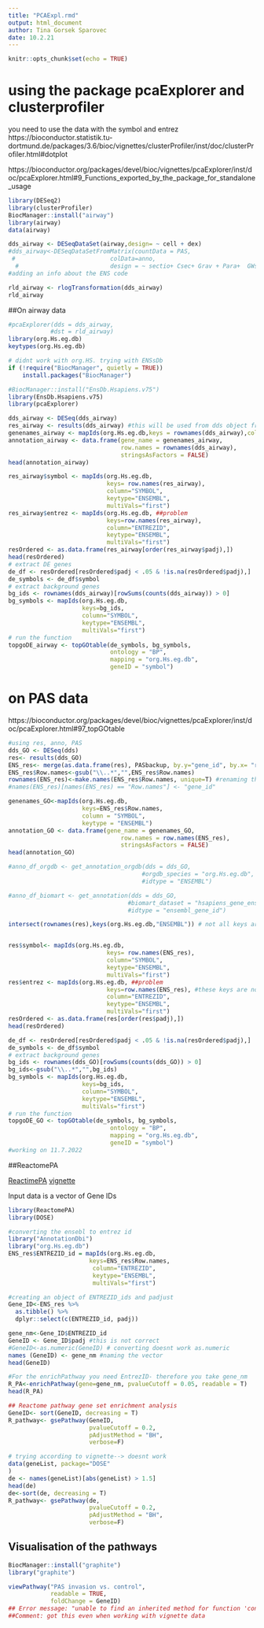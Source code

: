 ```yaml
---
title: "PCAExpl.rmd"
output: html_document
author: Tina Gorsek Sparovec
date: 10.2.21
---
```


```r
knitr::opts_chunk$set(echo = TRUE)
```
# using the package pcaExplorer and clusterprofiler
you need to use the data with the symbol and entrez
https://bioconductor.statistik.tu-dortmund.de/packages/3.6/bioc/vignettes/clusterProfiler/inst/doc/clusterProfiler.html#dotplot 

https://bioconductor.org/packages/devel/bioc/vignettes/pcaExplorer/inst/doc/pcaExplorer.html#9_Functions_exported_by_the_package_for_standalone_usage 
```r
library(DESeq2)
library(clusterProfiler)
BiocManager::install("airway")
library(airway)
data(airway)

dds_airway <- DESeqDataSet(airway,design= ~ cell + dex)
#dds_airway<-DESeqDataSetFromMatrix(countData = PAS,
 #                           colData=anno,
  #                          design = ~ sectio+ Csec+ Grav + Para+  GWscaled +place)
#adding an info about the ENS code

rld_airway <- rlogTransformation(dds_airway)
rld_airway
```

##On airway data 

```r
#pcaExplorer(dds = dds_airway,
            #dst = rld_airway)
library(org.Hs.eg.db)
keytypes(org.Hs.eg.db)

# didnt work with org.HS. trying with ENSsDb
if (!require("BiocManager", quietly = TRUE))
    install.packages("BiocManager")

#BiocManager::install("EnsDb.Hsapiens.v75")
library(EnsDb.Hsapiens.v75)
library(pcaExplorer)

dds_airway <- DESeq(dds_airway)
res_airway <- results(dds_airway) #this will be used from dds object from 1.0 metadata
genenames_airway <- mapIds(org.Hs.eg.db,keys = rownames(dds_airway),column = "SYMBOL",keytype="ENSEMBL")
annotation_airway <- data.frame(gene_name = genenames_airway,
                                row.names = rownames(dds_airway),
                                stringsAsFactors = FALSE)
head(annotation_airway)   

res_airway$symbol <- mapIds(org.Hs.eg.db,
                            keys= row.names(res_airway),
                            column="SYMBOL",
                            keytype="ENSEMBL",
                            multiVals="first")
res_airway$entrez <- mapIds(org.Hs.eg.db, ##problem 
                            keys=row.names(res_airway),
                            column="ENTREZID",
                            keytype="ENSEMBL",
                            multiVals="first")
resOrdered <- as.data.frame(res_airway[order(res_airway$padj),])
head(resOrdered)
# extract DE genes
de_df <- resOrdered[resOrdered$padj < .05 & !is.na(resOrdered$padj),]
de_symbols <- de_df$symbol
# extract background genes
bg_ids <- rownames(dds_airway)[rowSums(counts(dds_airway)) > 0]
bg_symbols <- mapIds(org.Hs.eg.db,
                     keys=bg_ids,
                     column="SYMBOL",
                     keytype="ENSEMBL",
                     multiVals="first")
# run the function
topgoDE_airway <- topGOtable(de_symbols, bg_symbols,
                             ontology = "BP",
                             mapping = "org.Hs.eg.db",
                             geneID = "symbol")

```
# on PAS data

https://bioconductor.org/packages/devel/bioc/vignettes/pcaExplorer/inst/doc/pcaExplorer.html#97_topGOtable 

```r
#using res, anno, PAS 
dds_GO <- DESeq(dds)
res<- results(dds_GO)
ENS_res<- merge(as.data.frame(res), PASbackup, by.y="gene_id", by.x= "row.names")
ENS_res$Row.names<-gsub("\\..*","",ENS_res$Row.names)
rownames(ENS_res)<-make.names(ENS_res$Row.names, unique=T) #renaming the rownames
#names(ENS_res)[names(ENS_res) == "Row.names"] <- "gene_id"

genenames_GO<-mapIds(org.Hs.eg.db,
                     keys=ENS_res$Row.names, 
                     column = "SYMBOL",
                     keytype = "ENSEMBL")
annotation_GO <- data.frame(gene_name = genenames_GO,  
                                row.names = row.names(ENS_res),
                                stringsAsFactors = FALSE)
head(annotation_GO)  

#anno_df_orgdb <- get_annotation_orgdb(dds = dds_GO,
                                      #orgdb_species = "org.Hs.eg.db",
                                      #idtype = "ENSEMBL")

#anno_df_biomart <- get_annotation(dds = dds_GO,
                                  #biomart_dataset = "hsapiens_gene_ensembl",
                                  #idtype = "ensembl_gene_id")

intersect(rownames(res),keys(org.Hs.eg.db,"ENSEMBL")) # not all keys are in the rownames


res$symbol<- mapIds(org.Hs.eg.db,
                            keys= row.names(ENS_res),
                            column="SYMBOL",
                            keytype="ENSEMBL",
                            multiVals="first")
res$entrez <- mapIds(org.Hs.eg.db, ##problem 
                            keys=row.names(ENS_res), #these keys are not correct
                            column="ENTREZID",
                            keytype="ENSEMBL",
                            multiVals="first")
resOrdered <- as.data.frame(res[order(res$padj),])
head(resOrdered)

de_df <- resOrdered[resOrdered$padj < .05 & !is.na(resOrdered$padj),]
de_symbols <- de_df$symbol
# extract background genes
bg_ids <- rownames(dds_GO)[rowSums(counts(dds_GO)) > 0]
bg_ids<-gsub("\\..*","",bg_ids)
bg_symbols <- mapIds(org.Hs.eg.db,
                     keys=bg_ids,
                     column="SYMBOL",
                     keytype="ENSEMBL",
                     multiVals="first")
# run the function
topgoDE_GO <- topGOtable(de_symbols, bg_symbols,
                             ontology = "BP",
                             mapping = "org.Hs.eg.db",
                             geneID = "symbol")
#working on 11.7.2022

```

##ReactomePA

[ ReactimePA](https://bioconductor.org/packages/release/bioc/manuals/ReactomePA/man/ReactomePA.pdf)
[vignette](https://yulab-smu.top/biomedical-knowledge-mining-book/reactomepa.html)

Input data is a vector of Gene IDs

```r
library(ReactomePA)
library(DOSE)

#converting the ensebl to entrez id
library("AnnotationDbi")
library("org.Hs.eg.db")
ENS_res$ENTREZID_id = mapIds(org.Hs.eg.db,
                       keys=ENS_res$Row.names, 
                        column="ENTREZID",
                        keytype="ENSEMBL",
                        multiVals="first")

#creating an object of ENTREZID_ids and padjust
Gene_ID<-ENS_res %>%
  as.tibble() %>%
  dplyr::select(c(ENTREZID_id, padj))

gene_nm<-Gene_ID$ENTREZID_id
GeneID <- Gene_ID$padj #this is not correct 
#GeneID<-as.numeric(GeneID) # converting doesnt work as.numeric
names (GeneID) <- gene_nm #naming the vector 
head(GeneID)

#For the enrichPathway you need EntrezID- therefore you take gene_nm
R_PA<-enrichPathway(gene=gene_nm, pvalueCutoff = 0.05, readable = T)
head(R_PA)

## Reactome pathway gene set enrichment analysis
GeneID<- sort(GeneID, decreasing = T)
R_pathway<- gsePathway(GeneID,
                       pvalueCutoff = 0.2,
                       pAdjustMethod = "BH",
                       verbose=F)

# trying according to vignette--> doesnt work 
data(geneList, package="DOSE"
)
de <- names(geneList)[abs(geneList) > 1.5]
head(de)
de<-sort(de, decreasing = T)
R_pathway<- gsePathway(de,
                       pvalueCutoff = 0.2,
                       pAdjustMethod = "BH",
                       verbose=F)
```

## Visualisation of the pathways 
```r
BiocManager::install("graphite")
library("graphite")

viewPathway("PAS invasion vs. control", 
            readable = TRUE, 
            foldChange = GeneID)
## Error message: "unable to find an inherited method for function 'convertIdentifiers' for signature '"NULL"
##Comment: got this even when working with vignette data 
```

